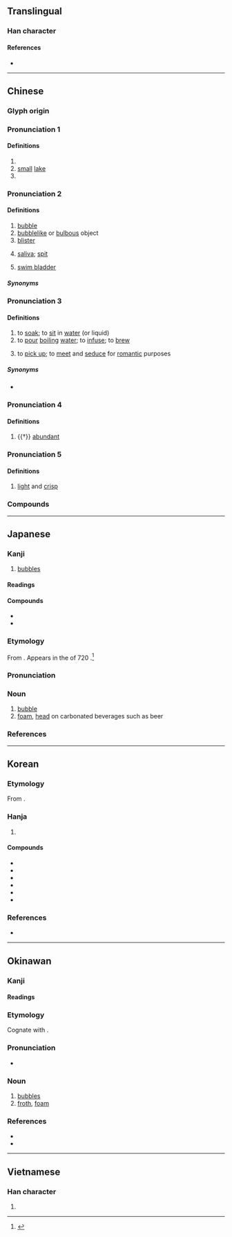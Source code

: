 {{character info}}
==Translingual==

===Han character===
{{Han char|rn=85|rad=水|as=05|sn=8|four=37112|canj=EPRU|ids=⿰氵包}}

====References====
* {{Han ref|kx=0617.070|dkj=17307|dj=1012.050|hdz=31591.050|uh=6CE1|ud=27873|bh=AA77|bd=43639}}

----

==Chinese==

===Glyph origin===
{{Han etym}}

===Pronunciation 1===
{{zh-forms|alt=脬-classifier}}
{{zh-pron
|m=pāo
|c=paau1
|mc=y<!--Does /bˠau/ have the proper noun sense only?-->
|oc=1+3
|cat=n,v,cls
}}

====Definitions====
{{zh-hanzi}}

# {{n-g|Name of a river.}}
# [[small]] [[lake]]
# {{zh-classifier|excreta}}

===Pronunciation 2===
{{zh-forms}}
{{zh-pron
|m=pào,er=y
|c=pou5,paau1
|c_note=pou5 - “bubble”; paau1 - “bulb”, e.g. {{zh-l|*燈泡}}
|h=pfs=phau
|mn=ml:phā/ml:phàu/ml:phāu/zz,tw:pho
|mn_note=pho - etymologically unrelated, meaning “bubble; saliva”
|mc=1
|oc=1
|cat=n
}}

====Definitions====
{{zh-hanzi}}

# [[bubble]]
# [[bubblelike]] or [[bulbous]] object
# [[blister]]
# {{lb|zh|Taiwanese Hokkien}} [[saliva]]; [[spit]]
# {{lb|zh|Wuhan|_|Mandarin|Liannan|_|Hakka}} [[swim bladder]]

=====Synonyms=====
{{zh-dial|魚鰾}}

===Pronunciation 3===
{{zh-forms|alt=𣶐-to soak}}
{{zh-pron
|m=pào
|c=paau3
|h=pfs=phau
|mn=phàu
|oc=2
|cat=v
}}

====Definitions====
{{zh-hanzi}}

# to [[soak]]; to [[sit]] in [[water]] (or liquid)
# to [[pour]] [[boiling]] [[water]]; to [[infuse]]; to [[brew]] {{gl|such as tea, instant soup, etc.}}
#: {{zh-x|泡茶|to make ('''infuse''') tea}}
# {{lb|zh|informal}} to [[pick up]]; to [[meet]] and [[seduce]] for [[romantic]] purposes
#: {{zh-x|泡妞|to '''pick up''' girls}}

=====Synonyms=====
* {{s|to soak}}
{{zh-syn-saurus|浸泡}}

===Pronunciation 4===
{{zh-forms}}
{{zh-pron
|m=páo
|c=paau4
|cat=a
}}

====Definitions====
{{zh-hanzi}}

# {{†}} [[abundant]]

===Pronunciation 5===
{{zh-forms|alt=啵}}
{{zh-pron
|mn=phò
|cat=a
}}

====Definitions====
{{zh-hanzi}}

# {{lb|zh|Min Nan}} [[light]] and [[crisp]]

===Compounds===
{{zh-der|豆泡|燈泡|泡泡|泡沫|幻泡|夢幻泡影|充氣燈泡|冒泡兒|化為泡影|一泡子|冒泡|一泡|如法泡製|卵泡|泡漩|泡螺|潦漿泡|泡沫經濟|泡棉|泡麵|打泡|沖泡|泡飯|泡沫紅茶|泡麵哲學|泡影|眼泡|泡沫水泥|泡泡糖|泡沫橡膠|泡貨|泡湯|海泡石|燎漿泡|泡沫車|泡沫浴|液泡膜|泡水|液泡|泡磨菇|泡沫塑膠|泡沫玻璃|氣泡室|發泡成形|浸泡|泡茶|泡芙|燎泡|泡病號|濾泡期|濾泡|氣泡|潦泡|氣泡病|泡麵市場|泡菜|泡茶館|泡疹|泡燈|泡滾|泡沫髮膠|泡桐|泡幻|泡妞|泡沫劑|泡蘑菇|水泡|美得冒泡|肉眼泡兒|肥皂泡|電燈泡|肺泡|娘泡}}

{{zh-cat|Intermediate}}

----

==Japanese==
{{ja-kanji forms-IVS
|vs1=01
|vs2=03
|col-vs1=aj
|col-vs2=hdmj
|pic-vs1=U6ce1-kyu.svg
|ref={{R:Kanjipedia|0006368300}}
}}

===Kanji===
{{ja-kanji|grade=c|rs=水05}}

# [[bubble]]s

====Readings====
{{ja-readings
|goon=ひょう<へう
|kanon=ほう<はう
|kun=あぶく-, あわ-, うたかた-
}}

====Compounds====
* {{ja-r|泡盛|あわもり}}
* {{ja-r|発泡酒|はっぽうしゅ}}

===Etymology===
{{ja-kanjitab|yomi=k|あわ|alt=沫}}

From {{inh|ja|ojp|sort=あわ|-}}.  Appears in the ''{{w|Nihon Shoki}}'' of 720 {{CE}}.<ref name="KDJ">{{R:Kokugo Dai Jiten}}</ref>

===Pronunciation===
{{ja-pron|あわ|acc=2|acc_ref=DJR}}

===Noun===
{{ja-noun|あわ}}

# [[bubble]]
# [[foam]], [[head]] on carbonated beverages such as beer

===References===
<references/>

----

==Korean==

===Etymology===
From {{der|ko|ltc|-}} {{ltc-l|泡|id=1}}. {{hanja-hunmong|포|pwo|地理#상06A}}

===Hanja===
{{ko-hanja-search}}
{{ko-hanja|거품|포}}

# {{hanja form of|포|[[bubble]]s}}

====Compounds====
{{der-top3|Compounds}}
* {{ko-l|포말|泡沫}}
* {{ko-l|수포|水泡}}
* {{ko-l|기포|氣泡}}
* {{ko-l|발포|發泡}}
* {{ko-l|발포제|發泡劑}}
* {{ko-l|기포제|起泡劑}}
{{der-bottom}}

===References===
* {{R:hanjadoc|5884}}

----

==Okinawan==

===Kanji===
{{ryu-kanji|rs=水05}}

====Readings====
{{ryu-readings
|kun=あー-
}}

===Etymology===
{{ryu-kanjitab|あー|yomi=k|alt=沫}}
Cognate with {{cog|ja|泡|tr=awa}}.

===Pronunciation===
* {{IPA|ryu|/ʔaː/|sort=ああ}}

===Noun===
{{ryu-noun|あー}}

# [[bubble]]s
# [[froth]], [[foam]]

===References===
* {{R:JLect|あー【泡・沫】|4024|aa}}
* {{R:Shuri-Naha Dialect Dictionary|アー|00002}}

----

==Vietnamese==

===Han character===
{{vi-readings|reading=bàu, bảo, bào, bầu, phao|rs=水05}}

# {{rfdef|vi|sort=水05}}